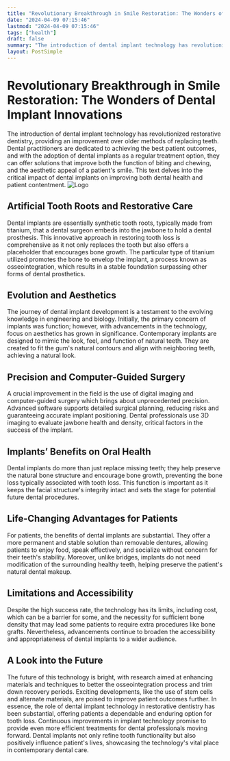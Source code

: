```yaml
---
title: "Revolutionary Breakthrough in Smile Restoration: The Wonders of Dental Implant Innovations"
date: "2024-04-09 07:15:46"
lastmod: "2024-04-09 07:15:46"
tags: ["health"]
draft: false
summary: "The introduction of dental implant technology has revolutionized restorative dentistry, providing an improvement over older methods of replacing teeth. Dental practitioners are dedicated to achieving the best patient outcomes, and with the adoption of dental implants as a regular treatment option, they can offer solutions that improve both the function of biting and chewing, and the aesthetic appeal of a patient's smile. This text delves into the critical impact of dental implants on improving both dental health and patient contentment."
layout: PostSimple
---
```

# Revolutionary Breakthrough in Smile Restoration: The Wonders of Dental Implant Innovations
The introduction of dental implant technology has revolutionized restorative dentistry, providing an improvement over older methods of replacing teeth. Dental practitioners are dedicated to achieving the best patient outcomes, and with the adoption of dental implants as a regular treatment option, they can offer solutions that improve both the function of biting and chewing, and the aesthetic appeal of a patient's smile. This text delves into the critical impact of dental implants on improving both dental health and patient contentment.
<img alt="Logo" class="lazyImg" data-src="https://cdn.seniorsselection.com/src_image/381fa4cea34d4ff36bf0e8ade633eb06.webp" src="/statics/image/loading.webp"/>
## Artificial Tooth Roots and Restorative Care
Dental implants are essentially synthetic tooth roots, typically made from titanium, that a dental surgeon embeds into the jawbone to hold a dental prosthesis. This innovative approach in restoring tooth loss is comprehensive as it not only replaces the tooth but also offers a placeholder that encourages bone growth. The particular type of titanium utilized promotes the bone to envelop the implant, a process known as osseointegration, which results in a stable foundation surpassing other forms of dental prosthetics.
## Evolution and Aesthetics
The journey of dental implant development is a testament to the evolving knowledge in engineering and biology. Initially, the primary concern of implants was function; however, with advancements in the technology, focus on aesthetics has grown in significance. Contemporary implants are designed to mimic the look, feel, and function of natural teeth. They are created to fit the gum's natural contours and align with neighboring teeth, achieving a natural look.
## Precision and Computer-Guided Surgery
A crucial improvement in the field is the use of digital imaging and computer-guided surgery which brings about unprecedented precision. Advanced software supports detailed surgical planning, reducing risks and guaranteeing accurate implant positioning. Dental professionals use 3D imaging to evaluate jawbone health and density, critical factors in the success of the implant.
## Implants’ Benefits on Oral Health
Dental implants do more than just replace missing teeth; they help preserve the natural bone structure and encourage bone growth, preventing the bone loss typically associated with tooth loss. This function is important as it keeps the facial structure's integrity intact and sets the stage for potential future dental procedures.
## Life-Changing Advantages for Patients
For patients, the benefits of dental implants are substantial. They offer a more permanent and stable solution than removable dentures, allowing patients to enjoy food, speak effectively, and socialize without concern for their teeth's stability. Moreover, unlike bridges, implants do not need modification of the surrounding healthy teeth, helping preserve the patient's natural dental makeup.
## Limitations and Accessibility
Despite the high success rate, the technology has its limits, including cost, which can be a barrier for some, and the necessity for sufficient bone density that may lead some patients to require extra procedures like bone grafts. Nevertheless, advancements continue to broaden the accessibility and appropriateness of dental implants to a wider audience.
## A Look into the Future
The future of this technology is bright, with research aimed at enhancing materials and techniques to better the osseointegration process and trim down recovery periods. Exciting developments, like the use of stem cells and alternate materials, are poised to improve patient outcomes further.
In essence, the role of dental implant technology in restorative dentistry has been substantial, offering patients a dependable and enduring option for tooth loss. Continuous improvements in implant technology promise to provide even more efficient treatments for dental professionals moving forward. Dental implants not only refine tooth functionality but also positively influence patient's lives, showcasing the technology's vital place in contemporary dental care.
        